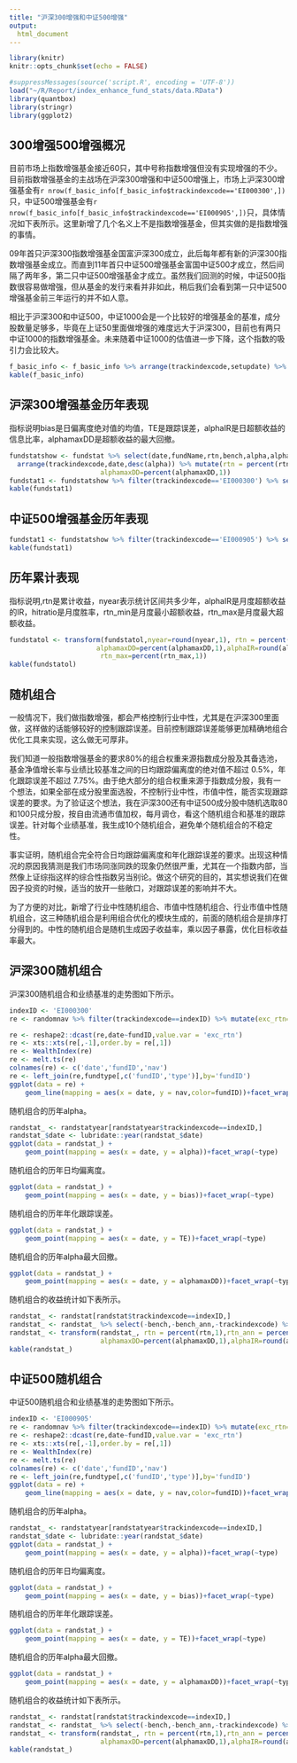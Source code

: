 ```yaml
---
title: "沪深300增强和中证500增强"
output: 
  html_document
---
```



```r
library(knitr)
knitr::opts_chunk$set(echo = FALSE)
```

```r
#suppressMessages(source('script.R', encoding = 'UTF-8'))
load("~/R/Report/index_enhance_fund_stats/data.RData")
library(quantbox)
library(stringr)
library(ggplot2)
```

## 300增强500增强概况
目前市场上指数增强基金接近60只，其中号称指数增强但没有实现增强的不少。目前指数增强基金的主战场在沪深300增强和中证500增强上，市场上沪深300增强基金有`r nrow(f_basic_info[f_basic_info$trackindexcode=='EI000300',])`只，中证500增强基金有`r nrow(f_basic_info[f_basic_info$trackindexcode=='EI000905',])`只，具体情况如下表所示。这里新增了几个名义上不是指数增强基金，但其实做的是指数增强的事情。

09年首只沪深300指数增强基金国富沪深300成立，此后每年都有新的沪深300指数增强基金成立。而直到11年首只中证500增强基金富国中证500才成立，然后间隔了两年多，第二只中证500增强基金才成立。虽然我们回测的时候，中证500指数很容易做增强，但从基金的发行来看并非如此，稍后我们会看到第一只中证500增强基金前三年运行的并不如人意。

相比于沪深300和中证500，中证1000会是一个比较好的增强基金的基准，成分股数量足够多，毕竟在上证50里面做增强的难度远大于沪深300，目前也有两只中证1000的指数增强基金。未来随着中证1000的估值进一步下降，这个指数的吸引力会比较大。

```r
f_basic_info <- f_basic_info %>% arrange(trackindexcode,setupdate) %>% select(fundID,fundName,setupdate,trackindexcode)
kable(f_basic_info)
```

## 沪深300增强基金历年表现
指标说明bias是日偏离度绝对值的均值，TE是跟踪误差，alphaIR是日超额收益的信息比率，alphamaxDD是超额收益的最大回撤。

```r
fundstatshow <- fundstat %>% select(date,fundName,rtn,bench,alpha,alphaIR,bias,TE,hitratio,alphamaxDD,trackindexcode) %>% 
  arrange(trackindexcode,date,desc(alpha)) %>% mutate(rtn = percent(rtn,1),bench = percent(bench,1),alpha =percent(alpha,1),alphaIR=round(alphaIR,3),bias=round(bias,4),TE=percent(TE,1),hitratio=percent(hitratio,0),
                       alphamaxDD=percent(alphamaxDD,1))
fundstat1 <- fundstatshow %>% filter(trackindexcode=='EI000300') %>% select(-trackindexcode)
kable(fundstat1)
```




## 中证500增强基金历年表现
```r
fundstat1 <- fundstatshow %>% filter(trackindexcode=='EI000905') %>% select(-trackindexcode)
kable(fundstat1)
```


## 历年累计表现
指标说明,rtn是累计收益，nyear表示统计区间共多少年，alphaIR是月度超额收益的IR，hitratio是月度胜率，rtn_min是月度最小超额收益，rtn_max是月度最大超额收益。
```r
fundstatol <- transform(fundstatol,nyear=round(nyear,1), rtn = percent(rtn,0),rtn_ann = percent(rtn_ann,1),alpha_ann=percent(alpha_ann,1),
                      alphamaxDD=percent(alphamaxDD,1),alphaIR=round(alphaIR,3),hitratio=percent(hitratio,0),rtn_min=percent(rtn_min,1),
                       rtn_max=percent(rtn_max,1))
kable(fundstatol)
```


## 随机组合
一般情况下，我们做指数增强，都会严格控制行业中性，尤其是在沪深300里面做，这样做的话能够较好的控制跟踪误差。目前控制跟踪误差能够更加精确地组合优化工具来实现，这么做无可厚非。

我们知道一般指数增强基金的要求80%的组合权重来源指数成分股及其备选池，基金净值增长率与业绩比较基准之间的日均跟踪偏离度的绝对值不超过 0.5%，年化跟踪误差不超过 7.75%。由于绝大部分的组合权重来源于指数成分股，我有一个想法，如果全部在成分股里面选股，不控制行业中性，市值中性，能否实现跟踪误差的要求。为了验证这个想法，我在沪深300还有中证500成分股中随机选取80和100只成分股，按自由流通市值加权，每月调仓，看这个随机组合和基准的跟踪误差。针对每个业绩基准，我生成10个随机组合，避免单个随机组合的不稳定性。

事实证明，随机组合完全符合日均跟踪偏离度和年化跟踪误差的要求。出现这种情况的原因我猜测是我们市场同涨同跌的现象仍然很严重，尤其在一个指数内部，当然像上证综指这样的综合性指数另当别论。做这个研究的目的，其实想说我们在做因子投资的时候，适当的放开一些敞口，对跟踪误差的影响并不大。

为了方便的对比，新增了行业中性随机组合、市值中性随机组合、行业市值中性随机组合，这三种随机组合是利用组合优化的模块生成的，前面的随机组合是排序打分得到的。中性的随机组合是随机生成因子收益率，乘以因子暴露，优化目标收益率最大。


## 沪深300随机组合
沪深300随机组合和业绩基准的走势图如下所示。
```r
indexID <- 'EI000300'
re <- randomnav %>% filter(trackindexcode==indexID) %>% mutate(exc_rtn=nav_rtn-bmk_rtn)

re <- reshape2::dcast(re,date~fundID,value.var = 'exc_rtn')
re <- xts::xts(re[,-1],order.by = re[,1])
re <- WealthIndex(re)
re <- melt.ts(re)
colnames(re) <- c('date','fundID','nav')
re <- left_join(re,fundtype[,c('fundID','type')],by='fundID')
ggplot(data = re) + 
    geom_line(mapping = aes(x = date, y = nav,color=fundID))+facet_wrap(~type)+theme(legend.position="none")
```
     
     
随机组合的历年alpha。    

```r
randstat_ <- randstatyear[randstatyear$trackindexcode==indexID,]
randstat_$date <- lubridate::year(randstat_$date)
ggplot(data = randstat_) + 
    geom_point(mapping = aes(x = date, y = alpha))+facet_wrap(~type)
```
        

随机组合的历年日均偏离度。    

```r
ggplot(data = randstat_) + 
    geom_point(mapping = aes(x = date, y = bias))+facet_wrap(~type)
```
   

随机组合的历年年化跟踪误差。    

```r
ggplot(data = randstat_) + 
    geom_point(mapping = aes(x = date, y = TE))+facet_wrap(~type)
```

随机组合的历年alpha最大回撤。   

```r
ggplot(data = randstat_) + 
    geom_point(mapping = aes(x = date, y = alphamaxDD))+facet_wrap(~type)
```

   
随机组合的收益统计如下表所示。    

```r
randstat_ <- randstat[randstat$trackindexcode==indexID,]
randstat_ <- randstat_ %>% select(-bench,-bench_ann,-trackindexcode) %>% select(type,everything())
randstat_ <- transform(randstat_, rtn = percent(rtn,1),rtn_ann = percent(rtn_ann,1), alpha = percent(alpha,1),alpha_ann=percent(alpha_ann,1),bias=round(bias,4),TE=percent(TE,1),
                       alphamaxDD=percent(alphamaxDD,1),alphaIR=round(alphaIR,3),hitratio=percent(hitratio,0))
kable(randstat_)
```


## 中证500随机组合
中证500随机组合和业绩基准的走势图如下所示。
```r
indexID <- 'EI000905'
re <- randomnav %>% filter(trackindexcode==indexID) %>% mutate(exc_rtn=nav_rtn-bmk_rtn)
re <- reshape2::dcast(re,date~fundID,value.var = 'exc_rtn')
re <- xts::xts(re[,-1],order.by = re[,1])
re <- WealthIndex(re)
re <- melt.ts(re)
colnames(re) <- c('date','fundID','nav')
re <- left_join(re,fundtype[,c('fundID','type')],by='fundID')
ggplot(data = re) + 
    geom_line(mapping = aes(x = date, y = nav,color=fundID))+facet_wrap(~type)+theme(legend.position="none")
```
    
随机组合的历年alpha。   

```r
randstat_ <- randstatyear[randstatyear$trackindexcode==indexID,]
randstat_$date <- lubridate::year(randstat_$date)
ggplot(data = randstat_) + 
    geom_point(mapping = aes(x = date, y = alpha))+facet_wrap(~type)
```

      
随机组合的历年日均偏离度。   

```r
ggplot(data = randstat_) + 
    geom_point(mapping = aes(x = date, y = bias))+facet_wrap(~type)
```

     
随机组合的历年年化跟踪误差。    

```r
ggplot(data = randstat_) + 
    geom_point(mapping = aes(x = date, y = TE))+facet_wrap(~type)
```
    
    
随机组合的历年alpha最大回撤。    

```r
ggplot(data = randstat_) + 
    geom_point(mapping = aes(x = date, y = alphamaxDD))+facet_wrap(~type)
```

   
随机组合的收益统计如下表所示。    
   
```r
randstat_ <- randstat[randstat$trackindexcode==indexID,]
randstat_ <- randstat_ %>% select(-bench,-bench_ann,-trackindexcode) %>% select(type,everything())
randstat_ <- transform(randstat_, rtn = percent(rtn,1),rtn_ann = percent(rtn_ann,1), alpha = percent(alpha,1),alpha_ann=percent(alpha_ann,1),bias=round(bias,4),TE=percent(TE,1),
                       alphamaxDD=percent(alphamaxDD,1),alphaIR=round(alphaIR,3),hitratio=percent(hitratio,0))
kable(randstat_)
```
